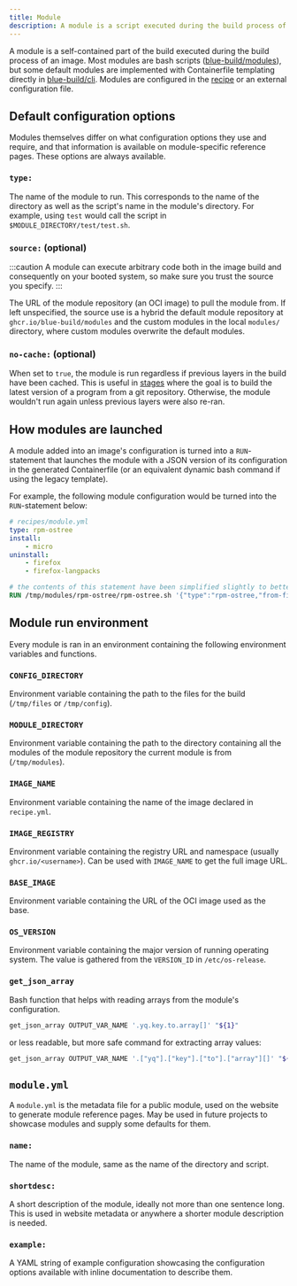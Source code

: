 ```yaml
---
title: Module
description: A module is a script executed during the build process of an image.
---
```


A module is a self-contained part of the build executed during the build process of an image. Most modules are bash scripts ([blue-build/modules](https://github.com/blue-build/modules)), but some default modules are implemented with Containerfile templating directly in [blue-build/cli](https://github.com/blue-build/cli). Modules are configured in the [recipe](/reference/recipe/) or an external configuration file.

## Default configuration options

Modules themselves differ on what configuration options they use and require, and that information is available on module-specific reference pages. These options are always available.

### `type:`

The name of the module to run. This corresponds to the name of the directory as well as the script's name in the module's directory. For example, using `test` would call the script in `$MODULE_DIRECTORY/test/test.sh`.

### `source:` (optional)

:::caution
A module can execute arbitrary code both in the image build and consequently on your booted system, so make sure you trust the source you specify.
:::

The URL of the module repository (an OCI image) to pull the module from. If left unspecified, the source use is a hybrid the default module repository at `ghcr.io/blue-build/modules` and the custom modules in the local `modules/` directory, where custom modules overwrite the default modules.

### `no-cache:` (optional)

When set to `true`, the module is run regardless if previous layers in the build have been cached. This is useful in [stages](/reference/stages) where the goal is to build the latest version of a program from a git repository. Otherwise, the module wouldn't run again unless previous layers were also re-ran.

## How modules are launched

A module added into an image's configuration is turned into a `RUN`-statement that launches the module with a JSON version of its configuration in the generated Containerfile (or an equivalent dynamic bash command if using the legacy template).

For example, the following module configuration would be turned into the `RUN`-statement below:

```yaml
# recipes/module.yml
type: rpm-ostree
install:
    - micro
uninstall:
    - firefox
    - firefox-langpacks
```

```dockerfile title="Containerfile"
# the contents of this statement have been simplified slightly to better illustrate the topic on hand
RUN /tmp/modules/rpm-ostree/rpm-ostree.sh '{"type":"rpm-ostree,"from-file":"module.yml","repos":null,"install":["micro"],"remove":["firefox","firefox-langpacks"]}'
```

## Module run environment

Every module is ran in an environment containing the following environment variables and functions.

### `CONFIG_DIRECTORY`

Environment variable containing the path to the files for the build (`/tmp/files` or `/tmp/config`).

### `MODULE_DIRECTORY`

Environment variable containing the path to the directory containing all the modules of the module repository the current module is from (`/tmp/modules`).

### `IMAGE_NAME`

Environment variable containing the name of the image declared in `recipe.yml`.

### `IMAGE_REGISTRY`

Environment variable containing the registry URL and namespace (usually `ghcr.io/<username>`). Can be used with `IMAGE_NAME` to get the full image URL.

### `BASE_IMAGE`

Environment variable containing the URL of the OCI image used as the base.

### `OS_VERSION`

Environment variable containing the major version of running operating system. The value is gathered from the `VERSION_ID` in `/etc/os-release`.

### `get_json_array`

Bash function that helps with reading arrays from the module's configuration.

```bash frame="none"
get_json_array OUTPUT_VAR_NAME '.yq.key.to.array[]' "${1}"
```

or less readable, but more safe command for extracting array values:

```bash frame="none"
get_json_array OUTPUT_VAR_NAME '.["yq"].["key"].["to"].["array"][]' "${1}"
```

## `module.yml`

A `module.yml` is the metadata file for a public module, used on the website to generate module reference pages. May be used in future projects to showcase modules and supply some defaults for them.

### `name:`

The name of the module, same as the name of the directory and script.

### `shortdesc:`

A short description of the module, ideally not more than one sentence long. This is used in website metadata or anywhere a shorter module description is needed.

### `example:`

A YAML string of example configuration showcasing the configuration options available with inline documentation to describe them.

